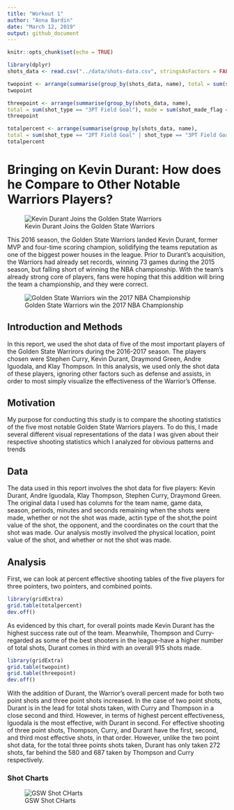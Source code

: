 ```yaml
---
title: "Workout 1"
author: "Anna Bardin"
date: "March 12, 2019"
output: github_document
---
```


```r
knitr::opts_chunk$set(echo = TRUE)
```

```r
library(dplyr)
shots_data <- read.csv("../data/shots-data.csv", stringsAsFactors = FALSE)

twopoint <- arrange(summarise(group_by(shots_data, name), total = sum(shot_type == "2PT Field Goal"), made = sum(shot_made_flag == "y" & shot_type == "2PT Field Goal"), perc_made = 100*made/total), desc(perc_made))
twopoint

threepoint <- arrange(summarise(group_by(shots_data, name),
total = sum(shot_type == "3PT Field Goal"), made = sum(shot_made_flag == "y" & shot_type == "3PT Field Goal"), perc_made = 100*made/total), desc(perc_made))
threepoint

totalpercent <- arrange(summarise(group_by(shots_data, name),
total = sum(shot_type == "2PT Field Goal" | shot_type == "3PT Field Goal"),made = sum(shot_made_flag == "y"),perc_made =100* made/total), desc(perc_made))
totalpercent


```
# Bringing on Kevin Durant: How does he Compare to Other Notable Warriors Players?

![Kevin Durant Joins the Golden State Warriors](https://clutchpoints.com/wp-content/uploads/2017/06/kevin-durant-4.jpg)


This 2016 season, the Golden State Warriors landed Kevin Durant, former MVP and four-time scoring champion, solidifying the teams reputation as one of the biggest power houses in the league.  Prior to Durant's acquisition, the Warriors had already set records, winning 73 games during the 2015 season, but falling short of winning the NBA championship.  With the team's already strong core of players, fans were hoping that this addition will bring the team a championship, and they were correct.

![Golden State Warriors win the 2017 NBA Championship](https://i.ytimg.com/vi/L7ILARml4ys/maxresdefault.jpg)

## Introduction and Methods
In this report, we used the shot data of five of the most important players of the Golden State Warrirors during the 2016-2017 season.  The players chosen were Stephen Curry, Kevin Durant, Draymond Green, Andre Iguodala, and Klay Thompson.  In this analysis, we used only the shot data of these players, ignoring other factors such as defense and assists, in order to most simply visualize the effectiveness of the Warrior's Offense.

## Motivation
My purpose for conducting this study is to compare the shooting statistics of the five most notable Golden State Warriors players.  To do this, I made several different visual representations of the data I was given about their respective shooting statistics which I analyzed for obvious patterns and trends

## Data
The data used in this report involves the shot data for five players: Kevin Durant, Andre Iguodala, Klay Thompson, Stephen Curry, Draymond Green.  The original data I used has columns for the team name, game data, season, periods, minutes and seconds remaining when the shots were made, whether or not the shot was made, actin type of the shot,the point value of the shot, the opponent, and the coordinates on the court that the shot was made.  Our analysis mostly involved the physical location, point value of the shot, and whether or not the shot was made.

## Analysis
First, we can look at percent effective shooting tables of the five players for three pointers, two pointers, and combined points.
```r
library(gridExtra)
grid.table(totalpercent)
dev.off()
```

As evidenced by this chart, for overall points made Kevin Durant has the highest success rate out of the team.  Meanwhile, Thompson and Curry-regarded as some of the best shooters in the league-have a higher number of total shots, Durant comes in third with an overall 915 shots made.

```r
library(gridExtra)
grid.table(twopoint)
grid.table(threepoint)
dev.off()
```

With the addition of Durant, the Warrior's  overall percent made for both two point shots and three point shots increased.  In the case of two point shots, Durant is in the lead for total shots taken, with Curry and Thompson in a close second and third.  However, in terms of highest percent effectiveness, Iguodala is the most effective, with Durant in second.  For effective shooting of three point shots, Thompson, Curry, and Durant have the first, second, and third most effective shots, in that order.  However, unlike the two point shot data, for the total three points shots taken, Durant has only taken 272 shots, far behind the 580 and 687 taken by Thompson and Curry respectively.

### Shot Charts
![GSW Shot CHarts](../images/gsw_shot_charts.png)
